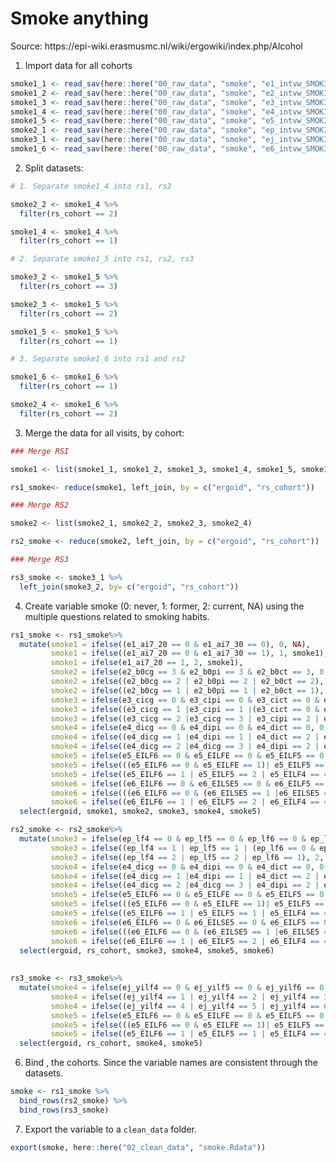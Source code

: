 # Smoke anything {#smoke}

Source: https://epi-wiki.erasmusmc.nl/wiki/ergowiki/index.php/Alcohol

1. Import data for all cohorts

```r
smoke1_1 <- read_sav(here::here("00_raw_data", "smoke", "e1_intvw_SMOKING_(23-nov-2011).sav"))
smoke1_2 <- read_sav(here::here("00_raw_data", "smoke", "e2_intvw_SMOKING_(23-nov-2011).sav"))
smoke1_3 <- read_sav(here::here("00_raw_data", "smoke", "e3_intvw_SMOKING_(11-nov-2011).sav"))
smoke1_4 <- read_sav(here::here("00_raw_data", "smoke", "e4_intvw_SMOKING_(04-nov-2011).sav"))
smoke1_5 <- read_sav(here::here("00_raw_data", "smoke", "e5_intvw_SMOKING_(04-sep-2014).sav"))
smoke2_1 <- read_sav(here::here("00_raw_data", "smoke", "ep_intvw_SMOKING_(30-sep-2011).sav"))
smoke3_1 <- read_sav(here::here("00_raw_data", "smoke", "ej_intvw_SMOKING_(28-mar-2011).sav"))
smoke1_6 <- read_sav(here::here("00_raw_data", "smoke", "e6_intvw_SMOKING_(20-feb-2017).sav"))
```

2. Split datasets:
  
```r

# 1. Separate smoke1_4 into rs1, rs2

smoke2_2 <- smoke1_4 %>%
  filter(rs_cohort == 2)

smoke1_4 <- smoke1_4 %>%
  filter(rs_cohort == 1)

# 2. Separate smoke1_5 into rs1, rs2, rs3

smoke3_2 <- smoke1_5 %>%
  filter(rs_cohort == 3)

smoke2_3 <- smoke1_5 %>%
  filter(rs_cohort == 2)

smoke1_5 <- smoke1_5 %>%
  filter(rs_cohort == 1)

# 3. Separate smoke1_6 into rs1 and rs2

smoke1_6 <- smoke1_6 %>%
  filter(rs_cohort == 1)

smoke2_4 <- smoke1_6 %>% 
  filter(rs_cohort == 2)

```

3. Merge the data for all visits, by cohort:
  
```r

### Merge RSI

smoke1 <- list(smoke1_1, smoke1_2, smoke1_3, smoke1_4, smoke1_5, smoke1_6)

rs1_smoke<- reduce(smoke1, left_join, by = c("ergoid", "rs_cohort"))

### Merge RS2

smoke2 <- list(smoke2_1, smoke2_2, smoke2_3, smoke2_4)

rs2_smoke <- reduce(smoke2, left_join, by = c("ergoid", "rs_cohort"))

### Merge RS3

rs3_smoke <- smoke3_1 %>%
  left_join(smoke3_2, by= c("ergoid", "rs_cohort"))

```

4. Create variable smoke (0: never, 1: former, 2: current, NA) using the multiple questions related to smoking habits.
  
```r
rs1_smoke <- rs1_smoke%>%
  mutate(smoke1 = ifelse((e1_ai7_20 == 0 & e1_ai7_30 == 0), 0, NA),
         smoke1 = ifelse((e1_ai7_20 == 0 & e1_ai7_30 == 1), 1, smoke1),
         smoke1 = ifelse(e1_ai7_20 == 1, 2, smoke1),
         smoke2 = ifelse(e2_b0cg == 3 & e2_b0pi == 3 & e2_b0ct == 3, 0, NA),
         smoke2 = ifelse((e2_b0cg == 2 | e2_b0pi == 2 | e2_b0ct == 2), 1, smoke2),
         smoke2 = ifelse((e2_b0cg == 1 | e2_b0pi == 1 | e2_b0ct == 1), 2, smoke2),
         smoke3 = ifelse(e3_cicg == 0 & e3_cipi == 0 & e3_cict == 0 & e3_cictps == 0, 0, NA),
         smoke3 = ifelse((e3_cicg == 1 |e3_cipi == 1 |(e3_cict == 0 & e3_cictps == 1)), 1, smoke3),
         smoke3 = ifelse((e3_cicg == 2 |e3_cicg == 3 | e3_cipi == 2 | e3_cipi == 3 | e3_cict == 1), 2, smoke3),
         smoke4 = ifelse(e4_dicg == 0 & e4_dipi == 0 & e4_dict == 0, 0, NA),
         smoke4 = ifelse((e4_dicg == 1 |e4_dipi == 1 | e4_dict == 2 | e4_dict == 3), 1, smoke4),
         smoke4 = ifelse((e4_dicg == 2 |e4_dicg == 3 | e4_dipi == 2 | e4_dipi == 3 | e4_dict == 1), 2, smoke4),
         smoke5 = ifelse(e5_EILF6 == 0 & e5_EILFE == 0 & e5_EILF5 == 0 & e5_EILF4 == 0, 0, NA), 
         smoke5 = ifelse(((e5_EILF6 == 0 & e5_EILFE == 1)| e5_EILF5 == 1 | e5_EILF4 == 1 | e5_EILF4 == 2 | e5_EILF4 == 3), 1, smoke5),
         smoke5 = ifelse((e5_EILF6 == 1 | e5_EILF5 == 2 | e5_EILF4 == 4 | e5_EILF4 == 5 | e5_EILF4 == 6), 2, smoke5),
         smoke6 = ifelse((e6_EILF6 == 0 & e6_EILSE5 == 0 & e6_EILF5 == 0 & e6_EILF4 == 0), 0, NA),
         smoke6 = ifelse(((e6_EILF6 == 0 & (e6_EILSE5 == 1 |e6_EILSE5 == 2))| e6_EILF5 == 1 | e6_EILF4 == 1 | e6_EILF4 == 2 | e6_EILF4 == 3), 1, smoke6),
         smoke6 = ifelse((e6_EILF6 == 1 | e6_EILF5 == 2 | e6_EILF4 == 4 | e6_EILF4 == 5 | e6_EILF4 == 6), 2, smoke6)) %>% 
  select(ergoid, smoke1, smoke2, smoke3, smoke4, smoke5)

rs2_smoke <- rs2_smoke%>%
  mutate(smoke3 = ifelse(ep_lf4 == 0 & ep_lf5 == 0 & ep_lf6 == 0 & ep_lf6e == 0, 0, NA),
         smoke3 = ifelse((ep_lf4 == 1 | ep_lf5 == 1 | (ep_lf6 == 0 & ep_lf6e == 1)), 1, smoke3),
         smoke3 = ifelse((ep_lf4 == 2 | ep_lf5 == 2 | ep_lf6 == 1), 2, smoke3),
         smoke4 = ifelse(e4_dicg == 0 & e4_dipi == 0 & e4_dict == 0, 0, NA), 
         smoke4 = ifelse((e4_dicg == 1 |e4_dipi == 1 | e4_dict == 2 | e4_dict == 3), 1, smoke4), 
         smoke4 = ifelse((e4_dicg == 2 |e4_dicg == 3 | e4_dipi == 2 | e4_dipi == 3 | e4_dict == 1), 2, smoke4),
         smoke5 = ifelse(e5_EILF6 == 0 & e5_EILFE == 0 & e5_EILF5 == 0 & e5_EILF4 == 0, 0, NA), 
         smoke5 = ifelse(((e5_EILF6 == 0 & e5_EILFE == 1)| e5_EILF5 == 1 | e5_EILF4 == 1 | e5_EILF4 == 2 | e5_EILF4 == 3), 1, smoke5),
         smoke5 = ifelse((e5_EILF6 == 1 | e5_EILF5 == 1 | e5_EILF4 == 4 | e5_EILF4 == 5 | e5_EILF4 == 6), 2, smoke5),
         smoke6 = ifelse(e6_EILF6 == 0 & e6_EILSE5 == 0 & e6_EILF5 == 0 & e6_EILF4 == 0, 0, NA),
         smoke6 = ifelse(((e6_EILF6 == 0 & (e6_EILSE5 == 1 |e6_EILSE5 == 2))| e6_EILF5 == 1 | e6_EILF4 == 1 | e6_EILF4 == 2 | e6_EILF4 == 3), 1, smoke6),
         smoke6 = ifelse((e6_EILF6 == 1 | e6_EILF5 == 2 | e6_EILF4 == 4 | e6_EILF4 == 5 | e6_EILF4 == 6), 2, smoke6)) %>%
  select(ergoid, rs_cohort, smoke3, smoke4, smoke5, smoke6)
  
  
rs3_smoke <- rs3_smoke%>%
  mutate(smoke4 = ifelse(ej_yilf4 == 0 & ej_yilf5 == 0 & ej_yilf6 == 0 & ej_yilfe == 0, 0, NA),
         smoke4 = ifelse((ej_yilf4 == 1 | ej_yilf4 == 2 | ej_yilf4 == 3 | ej_yilf5 == 1 | (ej_yilf6 == 0 & ej_yilfe == 1)), 1, smoke4),
         smoke4 = ifelse((ej_yilf4 == 4 | ej_yilf4 == 5 | ej_yilf4 == 6 | ej_yilf5 == 2 | ej_yilf6 == 1), 2, smoke4),
         smoke5 = ifelse(e5_EILF6 == 0 & e5_EILFE == 0 & e5_EILF5 == 0 & e5_EILF4 == 0, 0, NA),
         smoke5 = ifelse(((e5_EILF6 == 0 & e5_EILFE == 1)| e5_EILF5 == 1 | e5_EILF4 == 1 | e5_EILF4 == 2 | e5_EILF4 == 3), 1, smoke5),
         smoke5 = ifelse((e5_EILF6 == 1 | e5_EILF5 == 1 | e5_EILF4 == 4 | e5_EILF4 == 5 | e5_EILF4 == 6), 2, smoke5)) %>% 
  select(ergoid, rs_cohort, smoke4, smoke5)
```

6. Bind , the cohorts. Since the variable names are consistent through the datasets.

```r
smoke <- rs1_smoke %>% 
  bind_rows(rs2_smoke) %>% 
  bind_rows(rs3_smoke)
```

7. Export the variable to a `clean_data` folder.

```r
export(smoke, here::here("02_clean_data", "smoke.Rdata"))
```

